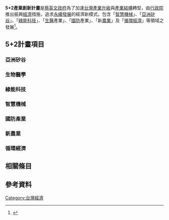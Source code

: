 {{Multiple issues|
{{Missing information|1=具体的项目介绍说明|time=2020-07-16T01:01:15+00:00}}
{{Refimprove|time=2020-07-16T01:01:15+00:00}}
}}
'''5+2產業創新計畫'''是[[蔡英文政府|蔡英文政府]]為了加速[[台灣|台灣]][[產業升級|產業升級]]與[[產業結構|產業結構]]轉型，由[[行政院|行政院]]推出振興[[經濟|經濟]]措施，追求[[永續發展|永續發展]]的經濟新模式。包含「[[人工智慧|智慧]][[機械|機械]]」、「[[亞洲矽谷|亞洲矽谷]]」、「[[綠能科技|綠能科技]]」、「[[生醫|生醫]]產業」、「[[國防|國防]]產業」、「新[[農業|農業]]」及「[[循環經濟|循環經濟]]」等領域之發展<ref>{{Cite web |url=http://pocketmoney.tw/5plus2/amp/ |title=「五加二」產業是什麼？ |accessdate=2020-07-15 |archive-date=2020-07-19 |archive-url=https://web.archive.org/web/20200719073812/https://pocketmoney.tw/5plus2/amp/ |dead-url=no }}</ref>。

== 5+2計畫項目 ==
=== 亞洲矽谷 ===

=== 生物醫學 ===

=== 綠能科技 ===

=== 智慧機械 ===

=== 國防產業 ===

=== 新農業 ===

=== 循環經濟 ===

== 相關條目 ==

== 參考資料 ==
{{reflist}}

[[Category:台灣經濟|Category:台灣經濟]]